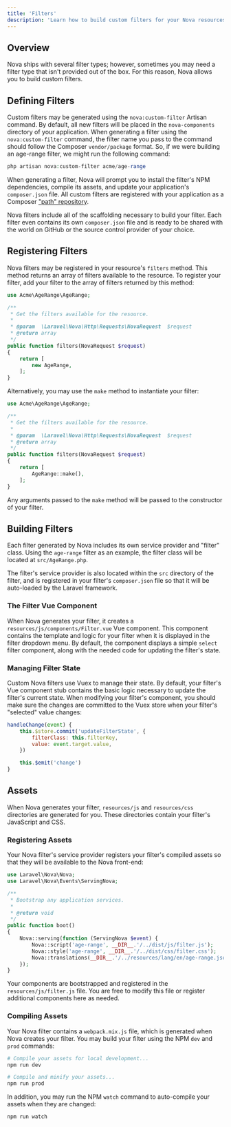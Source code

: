```yaml
---
title: 'Filters'
description: 'Learn how to build custom filters for your Nova resources.'
---
```


## Overview

Nova ships with several filter types; however, sometimes you may need a filter type that isn't provided out of the box. For this reason, Nova allows you to build custom filters.

## Defining Filters

Custom filters may be generated using the `nova:custom-filter` Artisan command. By default, all new filters will be placed in the `nova-components` directory of your application. When generating a filter using the `nova:custom-filter` command, the filter name you pass to the command should follow the Composer `vendor/package` format. So, if we were building an age-range filter, we might run the following command:

```php
php artisan nova:custom-filter acme/age-range
```

When generating a filter, Nova will prompt you to install the filter's NPM dependencies, compile its assets, and update your application's `composer.json` file. All custom filters are registered with your application as a Composer ["path" repository](https://getcomposer.org/doc/05-repositories.md#path).

Nova filters include all of the scaffolding necessary to build your filter. Each filter even contains its own `composer.json` file and is ready to be shared with the world on GitHub or the source control provider of your choice.

## Registering Filters

Nova filters may be registered in your resource's `filters` method. This method returns an array of filters available to the resource. To register your filter, add your filter to the array of filters returned by this method:

```php
use Acme\AgeRange\AgeRange;

/**
 * Get the filters available for the resource.
 *
 * @param  \Laravel\Nova\Http\Requests\NovaRequest  $request
 * @return array
 */
public function filters(NovaRequest $request)
{
    return [
        new AgeRange,
    ];
}
```

Alternatively, you may use the `make` method to instantiate your filter: 

```php
use Acme\AgeRange\AgeRange;

/**
 * Get the filters available for the resource.
 *
 * @param  \Laravel\Nova\Http\Requests\NovaRequest  $request
 * @return array
 */
public function filters(NovaRequest $request)
{
    return [
        AgeRange::make(),
    ];
}
```

Any arguments passed to the `make` method will be passed to the constructor of your filter.

## Building Filters

Each filter generated by Nova includes its own service provider and "filter" class. Using the `age-range` filter as an example, the filter class will be located at `src/AgeRange.php`.

The filter's service provider is also located within the `src` directory of the filter, and is registered in your filter's `composer.json` file so that it will be auto-loaded by the Laravel framework.

### The Filter Vue Component

When Nova generates your filter, it creates a `resources/js/components/Filter.vue` Vue component. This component contains the template and logic for your filter when it is displayed in the filter dropdown menu. By default, the component displays a simple `select` filter component, along with the needed code for updating the filter's state.

### Managing Filter State

Custom Nova filters use Vuex to manage their state. By default, your filter's Vue component stub contains the basic logic necessary to update the filter's current state. When modifying your filter's component, you should make sure the changes are committed to the Vuex store when your filter's "selected" value changes:

```js
handleChange(event) {
    this.$store.commit('updateFilterState', {
        filterClass: this.filterKey,
        value: event.target.value,
    })

    this.$emit('change')
}
```

## Assets

When Nova generates your filter, `resources/js` and `resources/css` directories are generated for you. These directories contain your filter's JavaScript and CSS.

### Registering Assets

Your Nova filter's service provider registers your filter's compiled assets so that they will be available to the Nova front-end:

```php
use Laravel\Nova\Nova;
use Laravel\Nova\Events\ServingNova;

/**
 * Bootstrap any application services.
 *
 * @return void
 */
public function boot()
{
    Nova::serving(function (ServingNova $event) {
        Nova::script('age-range', __DIR__.'/../dist/js/filter.js');
        Nova::style('age-range', __DIR__.'/../dist/css/filter.css');
        Nova::translations(__DIR__.'/../resources/lang/en/age-range.json');
    });
}
```

<Note>

Your components are bootstrapped and registered in the `resources/js/filter.js` file. You are free to modify this file or register additional components here as needed.
</Note>

### Compiling Assets

Your Nova filter contains a `webpack.mix.js` file, which is generated when Nova creates your filter. You may build your filter using the NPM `dev` and `prod` commands:

```bash
# Compile your assets for local development...
npm run dev

# Compile and minify your assets...
npm run prod
```

In addition, you may run the NPM `watch` command to auto-compile your assets when they are changed:

```bash
npm run watch
```
